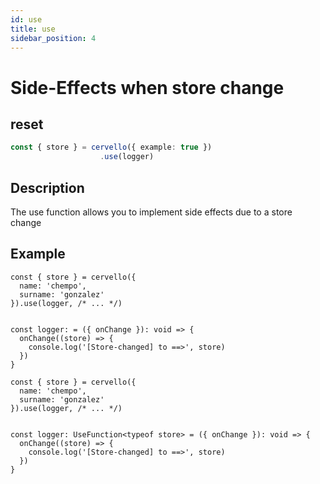 ```yaml
---
id: use
title: use
sidebar_position: 4
---
```


# Side-Effects when store change
## reset

```ts
const { store } = cervello({ example: true })
                    .use(logger)
```

## Description
The use function allows you to implement side effects due to a store change


## Example
<Tabs groupId="code-language">
  <TabItem value="jsx" label="JavaScript">

    const { store } = cervello({
      name: 'chempo',
      surname: 'gonzalez'
    }).use(logger, /* ... */)
  

    const logger: = ({ onChange }): void => {
      onChange((store) => {
        console.log('[Store-changed] to ==>', store)
      })
    }

  </TabItem>
  <TabItem value="tsx" label="TypeScript">


    const { store } = cervello({
      name: 'chempo',
      surname: 'gonzalez'
    }).use(logger, /* ... */)
  

    const logger: UseFunction<typeof store> = ({ onChange }): void => {
      onChange((store) => {
        console.log('[Store-changed] to ==>', store)
      })
    }

  </TabItem>
</Tabs>

